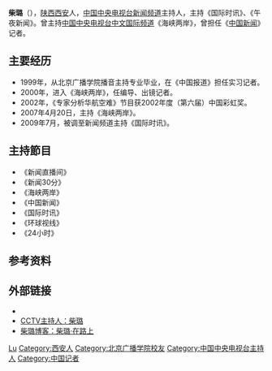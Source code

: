 {{藝人
|圖片     =
|圖片簡介 = 
|類型     = 节目主持
|姓名     = 柴璐
|本名     = 
|英文名   = 
|暱稱     = 
|其他藝名 = 
|國籍     = {{PRC}}
|民族     = [[汉族|汉族]]
|出生日期 = {{birth date and age|1977|3|26}}
|出生地點 = {{CHN}}[[陕西省|陕西省]][[西安市|西安市]]
|逝世日期 = <!-- {{Death date and age|YYYY|MM|DD|YYYY|MM|DD}}（死亡在前，出生在后） -->
|逝世地點 = 
|職業     = 主持人
|語言     = [[汉语|汉语]]、[[英语|英语]]
|母校     = [[北京广播学院|北京广播学院]]（现[[中国传媒大学|中国传媒大学]]）
|宗教信仰 = 
|配偶     = <!--{{marriage|姓名|结婚年|}} -->
|兒女     = 
|父母     = 
|代表作   = 《海峡两岸》
|活躍年代 = 1999年至今
|經紀公司 =
|獎項     = 
|網站     = 
}}

'''柴璐'''（{{bd|1977年|3月26日}}），[[陕西|陕西]][[西安|西安]]人，[[中国中央电视台新闻频道|中国中央电视台新闻频道]]主持人，主持《国际时讯》、《午夜新闻》。曾主持[[中国中央电视台中文国际频道|中国中央电视台中文国际频道]]《海峡两岸》，曾担任《[[中國新聞_(中國中央電視台節目)|中国新闻]]》记者。

== 主要经历 ==
*1999年，从北京广播学院播音主持专业毕业，在《中国报道》担任实习记者。
*2000年，进入《海峡两岸》，任编导、出镜记者。
*2002年，《专家分析华航空难》节目获2002年度（第六届）中国彩虹奖。
*2007年4月20日，主持《海峡两岸》。
*2009年7月，被调至新闻频道主持《国际时讯》。

== 主持節目 == 
*《新闻直播间》
*《新闻30分》
*《海峡两岸》
*《中国新闻》
*《国际时讯》
*《环球视线》
*《24小时》

== 参考资料 ==
{{reflist}}

== 外部链接 ==
* {{Sinaweibo|u/2125743653}}
* [http://www.cctv.com/anchor/compere/0215/index.shtml CCTV主持人：柴璐] {{Wayback|url=http://www.cctv.com/anchor/compere/0215/index.shtml |date=20190914013353 }}
* [https://web.archive.org/web/20110824142304/http://blog.cntv.cn/html/90/825290.html 柴璐博客：柴璐·在路上]

{{Authority control}}
{{DEFAULTSORT:Chai柴}}
[[Category:柴姓|Lu]]
[[Category:西安人|Category:西安人]]
[[Category:北京广播学院校友|Category:北京广播学院校友]]
[[Category:中国中央电视台主持人|Category:中国中央电视台主持人]]
[[Category:中国记者|Category:中国记者]]